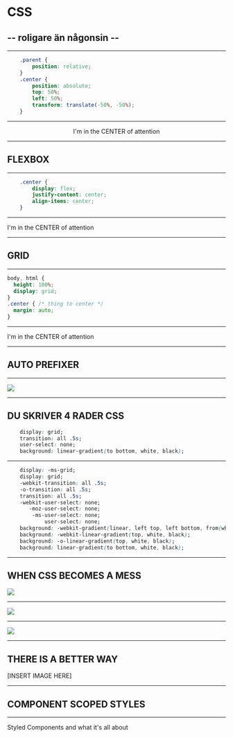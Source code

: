 

# CSS
## -- roligare än någonsin --

---
```css
    .parent {
        position: relative;
    }
    .center {
        position: absolute;
        top: 50%;
        left: 50%;
        transform: translate(-50%, -50%);
    }

```
---

<Relative>
    <Center>I'm in the CENTER of attention</Center>
</Relative>

---
## FLEXBOX

---
```css
    .center {
        display: flex;
        justify-content: center;
        align-items: center;
    }

```
---

<FlexBox>
    I'm in the CENTER of attention
</FlexBox>

---
## GRID

---
```css
body, html {
  height: 100%;
  display: grid;
}
.center { /* thing to center */
  margin: auto;
}
```
---

<Grid>
    <CenterInGrid>I'm in the CENTER of attention</CenterInGrid>
</Grid>

---
## AUTO PREFIXER

---
![](./assets/autoprefixer.png)

---
## DU SKRIVER 4 RADER CSS

```css
    display: grid;
    transition: all .5s;
    user-select: none;
    background: linear-gradient(to bottom, white, black);
```

---
```css
    display: -ms-grid;
    display: grid;
    -webkit-transition: all .5s;
    -o-transition: all .5s;
    transition: all .5s;
    -webkit-user-select: none;
       -moz-user-select: none;
        -ms-user-select: none;
            user-select: none;
    background: -webkit-gradient(linear, left top, left bottom, from(white), to(black));
    background: -webkit-linear-gradient(top, white, black);
    background: -o-linear-gradient(top, white, black);
    background: linear-gradient(to bottom, white, black);    
```
---

## WHEN CSS BECOMES A MESS
![](./assets/css-is-a-mess.gif)

---
![](./assets/css-becomes-a-mess.png)

---
![](./assets/css-becomes-a-mess-2.png)

---

## THERE IS A BETTER WAY
[INSERT IMAGE HERE]

---
## COMPONENT SCOPED STYLES

---
Styled Components and what it's all about



